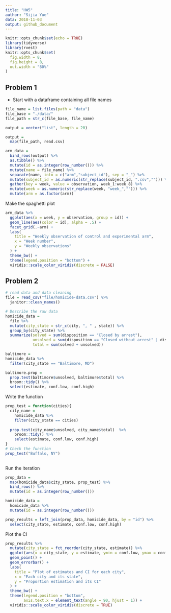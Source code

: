 ```yaml
---
title: "HW5"
author: "Sijia Yue"
data: 2018-11-03
output: github_document
---
```


```r
knitr::opts_chunk$set(echo = TRUE)
library(tidyverse)
library(rvest)
knitr::opts_chunk$set(
  fig.width = 8,
  fig.height = 8,
  out.width = "80%"
)
```

## Problem 1
* Start with a dataframe containing all file names
```r
file_name = list.files(path = "data")
file_base = "./data/"
file_path = str_c(file_base, file_name)

output = vector("list", length = 20)

output = 
  map(file_path, read.csv) 

arm_data = 
  bind_rows(output) %>% 
  as.tibble() %>% 
  mutate(id = as.integer(row_number())) %>% 
  mutate(name = file_name) %>% 
  separate(name, into = c("arm","subject_id"), sep = "_") %>% 
  mutate(subject_id = as.numeric(str_replace(subject_id, ".csv",""))) %>% 
  gather(key = week, value = observation, week_1:week_8) %>% 
  mutate(week = as.numeric(str_replace(week, "week_",""))) %>% 
  mutate(arm = as.factor(arm))
```

Make the spaghetti plot
```r
arm_data %>% 
  ggplot(aes(x = week, y = observation, group = id)) +
  geom_line(aes(color = id), alpha = .5) +
  facet_grid(.~arm) +
  labs(
    title = "Weekly observation of control and experimental arm",
    x = "Week number",
    y = "Weekly observations"
  ) +
  theme_bw() +
  theme(legend.position = "bottom") +
  viridis::scale_color_viridis(discrete = FALSE)
```

## Problem 2

```r
# read data and data cleaning
file = read_csv("file/homicide-data.csv") %>% 
  janitor::clean_names() 

# Describe the raw data
homicide_data = 
  file %>% 
  mutate(city_state = str_c(city, ", " , state)) %>% 
  group_by(city_state) %>% 
  summarize(solved = sum(disposition == "Closed by arrest"), 
            unsolved = sum(disposition == "Closed without arrest" | disposition == "Open/No arrest"),
            total = sum(solved + unsolved)) 

```


```r
baltimore = 
homicide_data %>% 
  filter(city_state == "Baltimore, MD")

baltimore.prop = 
  prop.test(baltimore$unsolved, baltimore$total) %>% 
  broom::tidy() %>% 
  select(estimate, conf.low, conf.high)
```

Write the function
```r
prop_test = function(cities){
  city_name = 
    homicide_data %>% 
    filter(city_state == cities) 
  
  prop.test(city_name$unsolved, city_name$total)  %>% 
    broom::tidy() %>% 
    select(estimate, conf.low, conf.high)
}
# Check the function
prop_test("Buffalo, NY")
 
```

Run the iteration
```r
prop_data = 
  map(homicide_data$city_state, prop_test) %>% 
  bind_rows() %>% 
  mutate(id = as.integer(row_number()))

homicide_data = 
  homicide_data %>% 
  mutate(id = as.integer(row_number()))

prop_results = left_join(prop_data, homicide_data, by = "id") %>% 
  select(city_state, estimate, conf.low, conf.high)
```

Plot the CI
```r
prop_results %>% 
  mutate(city_state = fct_reorder(city_state, estimate)) %>% 
  ggplot(aes(x = city_state, y = estimate, ymin = conf.low, ymax = conf.high, color = city_state)) +
  geom_point() +
  geom_errorbar() +
  labs(
    title = "Plot of estimates and CI for each city",
    x = "Each city and its state",
    y = "Proportion estimation and its CI"
  ) +
  theme_bw() +
  theme(legend.position = "bottom",
        axis.text.x = element_text(angle = 90, hjust = 1)) +
  viridis::scale_color_viridis(discrete = TRUE)
```
